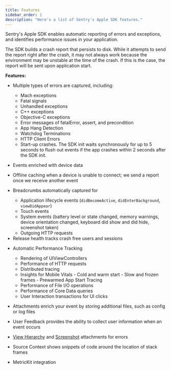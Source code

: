 ```yaml
---
title: Features
sidebar_order: 1
description: "Here's a list of Sentry's Apple SDK features."
---
```


Sentry's Apple SDK enables automatic reporting of errors and exceptions, and identifies performance issues in your application.

<Alert>

The SDK builds a crash report that persists to disk. While it attempts to send the report right after the crash, it may not always work because the environment may be unstable at the time of the crash. If this is the case, the report will be sent upon application start.

</Alert>


**Features:**

- Multiple types of errors are captured, including:
  - Mach exceptions
  - Fatal signals
  - Unhandled exceptions
  - C++ exceptions
  - Objective-C exceptions
  - Error messages of fatalError, assert, and precondition
  - <PlatformLink to="/configuration/app-hangs/">App Hang Detection</PlatformLink>
  - <PlatformLink to="/configuration/watchdog-terminations/"> Watchdog Terminations</PlatformLink>
  - <PlatformLink to="/configuration/http-client-errors">HTTP Client Errors</PlatformLink>
  - Start-up crashes. The SDK init waits synchronously for up to 5 seconds to flush out events if the app crashes within 2 seconds after the SDK init.
- Events <PlatformLink to="/enriching-events/context">enriched</PlatformLink> with device data
- Offline caching when a device is unable to connect; we send a report once we receive another event
- <PlatformLink to="/enriching-events/breadcrumbs/#automatic-breadcrumbs">Breadcrumbs automatically</PlatformLink> captured for
  - Application lifecycle events (`didBecomeActive`, `didEnterBackground`, `viewDidAppear`)
  - Touch events
  - System events (battery level or state changed, memory warnings, device orientation changed, keyboard did show and did hide, screenshot taken)
  - Outgoing HTTP requests
- <Link to="/product/releases/health">Release health</Link> tracks crash free users and sessions
- Automatic <PlatformLink to="/tracing/instrumentation">Performance Tracking</PlatformLink>
  - Rendering of UIViewControllers
  - Performance of HTTP requests
  - Distributed tracing
  - <Link to="/product/insights/mobile/mobile-vitals">Insights for Mobile Vitals</Link>
    - Cold and warm start
    - Slow and frozen frames
    - <PlatformLink to="/tracing/instrumentation/automatic-instrumentation/#prewarmed-app-start-tracing">Prewarmed App Start Tracing</PlatformLink>
  - Performance of <PlatformLink to="/tracing/instrumentation/automatic-instrumentation/#file-io-tracing">File I/O</PlatformLink> operations
  - Performance of <PlatformLink to="/tracing/instrumentation/automatic-instrumentation/#core-data-tracing">Core Data</PlatformLink> queries
  - <PlatformLink to="/tracing/instrumentation/automatic-instrumentation/#user-interaction-tracing">User Interaction</PlatformLink> transactions for UI clicks
- <PlatformLink to="/enriching-events/attachments">Attachments</PlatformLink> enrich your event by storing additional files, such as config or log files
- <PlatformLink to="/user-feedback">User Feedback</PlatformLink> provides the ability to collect user information when an event occurs

- [View Hierarchy](/platforms/apple/guides/ios/enriching-events/viewhierarchy/) and [Screenshot](/platforms/apple/guides/ios/enriching-events/screenshots/) attachments for errors
- <PlatformLink to="/data-management/debug-files/source-context">Source Context</PlatformLink> shows snippets of code around the location of stack frames
- <PlatformLink to="/configuration/metric-kit">MetricKit</PlatformLink> integration
